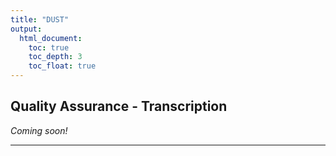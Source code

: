 ```yaml
---
title: "DUST"
output:
  html_document:
    toc: true
    toc_depth: 3
    toc_float: true
---
```


## Quality Assurance - Transcription

_Coming soon!_


---
